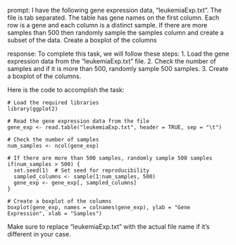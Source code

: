 prompt:
I have the following gene expression data, "leukemiaExp.txt". The file is tab separated. The table has gene names on the first column. Each row is a gene and each column is a distinct sample.  If there are more samples than 500 then randomly sample the samples column and create a subset of the data. Create a boxplot of the columns

response:
To complete this task, we will follow these steps:
1. Load the gene expression data from the "leukemiaExp.txt" file.
2. Check the number of samples and if it is more than 500, randomly sample 500 samples.
3. Create a boxplot of the columns.

Here is the code to accomplish the task:

```
# Load the required libraries
library(ggplot2)

# Read the gene expression data from the file
gene_exp <- read.table("leukemiaExp.txt", header = TRUE, sep = "\t")

# Check the number of samples
num_samples <- ncol(gene_exp)

# If there are more than 500 samples, randomly sample 500 samples
if(num_samples > 500) {
  set.seed(1)  # Set seed for reproducibility
  sampled_columns <- sample(1:num_samples, 500)
  gene_exp <- gene_exp[, sampled_columns]
}

# Create a boxplot of the columns
boxplot(gene_exp, names = colnames(gene_exp), ylab = "Gene Expression", xlab = "Samples")
```

Make sure to replace "leukemiaExp.txt" with the actual file name if it's different in your case.
